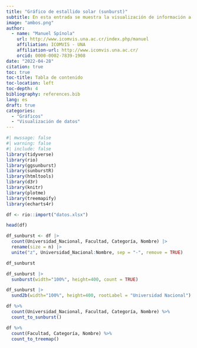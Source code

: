 ```yaml
---
title: "Gráfico de estallido solar (sunburst)"
subtitle: En esta entrada se muestra la visualización de información a través de un gráfico de estallido solar (sunburst)
image: "ambos.png"
author:
  - name: "Manuel Spínola"
    url: http://www.icomvis.una.ac.cr/index.php/manuel
    affiliation: ICOMVIS - UNA
    affiliation-url: http://www.icomvis.una.ac.cr/
    orcid: 0000-0002-7839-1908
date: "2022-04-28"
citation: true
toc: true
toc-title: Tabla de contenido
toc-location: left
toc-depth: 4
bibliography: references.bib
lang: es
draft: true
categories:
  - "Gráficos"
  - "Visualización de datos"
---
```


```r
#| mwssage: false
#| warning: false
#| include: false
library(tidyverse)
library(rio)
library(ggsunburst)
library(sunburstR)
library(htmltools)
library(d3r)
library(knitr)
library(plotme)
library(treemapify)
library(echarts4r)
```

```r
df <- rio::import("datos.xlsx")
```

```r
head(df)
```

```r
df_sunburst <- df |>
  count(Universidad_Nacional, Facultad, Categoría, Nombre) |>
  rename(size = n) |>
  unite("z", Universidad_Nacional:Nombre, sep = "-", remove = TRUE)
```

```r
df_sunburst
```

```r
df_sunburst |>
  sunburst(width="100%", height=400, count = TRUE)
```

```r
df_sunburst |>
  sund2b(width="100%", height=400, rootLabel = "Universidad Nacional")
```

```r
df %>% 
  count(Universidad_Nacional, Facultad, Categoría, Nombre) %>% 
  count_to_sunburst()
```

```r
df %>% 
  count(Facultad, Categoría, Nombre) %>% 
  count_to_treemap()
```
